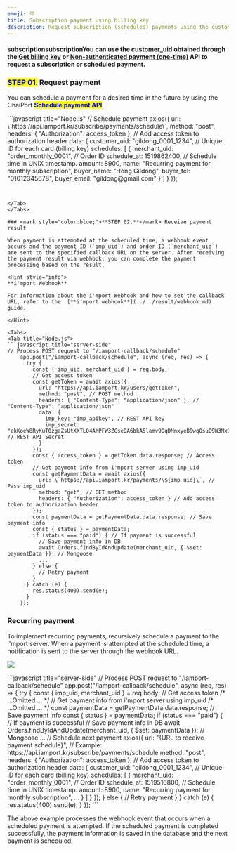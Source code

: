 ```yaml
---
emoji: 🪧
title: Subscription payment using billing key
description: Request subscription (scheduled) payments using the customer_uid.
---
```





#### subscriptionsubscriptionYou can use the customer\_uid obtained through the [Get billing key](../../api/billing-key-api/api-1.md) or [Non-authenticated payment (one-time)](../../api/api/request-non-authenticated-payment-one-time-api.md) API to request a subscription or scheduled payment.

### <mark style="color:blue;">**STEP 01.**</mark> Request payment

You can schedule a payment for a desired time in the future by using the ChaiPort <mark style="color:blue;">**Schedule payment API**</mark>.

<Tabs>
<Tab title="server-side">
```javascript title="Node.js"
// Schedule payment
  axios({
    url: \`https://api.iamport.kr/subscribe/payments/schedule\`,
    method: "post",
    headers: { "Authorization": access_token }, // Add access token to authorization header
    data: {
      customer_uid: "gildong_0001_1234", // Unique ID for each card (billing key)
      schedules: [
        {
          merchant_uid: "order_monthly_0001", // Order ID
          schedule_at: 1519862400, // Schedule time in UNIX timestamp.
          amount: 8900,
          name: "Recurring payment for monthly subscription",
          buyer_name: "Hong Gildong",
          buyer_tel: "01012345678",
          buyer_email: "gildong@gmail.com"
        }
      ]
    }
  });

```


</Tab>
</Tabs>

### <mark style="color:blue;">**STEP 02.**</mark> Receive payment result

When payment is attempted at the scheduled time, a webhook event occurs and the payment ID (`imp_uid`) and order ID (`merchant_uid`) are sent to the specified callback URL on the server. After receiving the payment result via webhook, you can complete the payment processing based on the result.

<Hint style="info">
**i'mport Webhook**

For information about the i'mport Webhook and how to set the callback URL, refer to the  [**i'mport webhook**](../../result/webhook.md) guide.

</Hint>

<Tabs>
<Tab title="Node.js">
```javascript title="server-side"
// Process POST request to "/iamport-callback/schedule"
    app.post("/iamport-callback/schedule", async (req, res) => {
      try {
        const { imp_uid, merchant_uid } = req.body;
        // Get access token
        const getToken = await axios({
          url: "https://api.iamport.kr/users/getToken",
          method: "post", // POST method
          headers: { "Content-Type": "application/json" }, // "Content-Type": "application/json"
          data: {
            imp_key: "imp_apikey", // REST API key
            imp_secret: "ekKoeW8RyKuT0zgaZsUtXXTLQ4AhPFW3ZGseDA6bkA5lamv9OqDMnxyeB9wqOsuO9W3Mx9YSJ4dTqJ3f" // REST API Secret
          }
        });
        const { access_token } = getToken.data.response; // Access token
        // Get payment info from i'mport server using imp_uid
        const getPaymentData = await axios({
          url: \`https://api.iamport.kr/payments/\${imp_uid}\`, // Pass imp_uid
          method: "get", // GET method
          headers: { "Authorization": access_token } // Add access token to authorization header
        });
        const paymentData = getPaymentData.data.response; // Save payment info
        const { status } = paymentData;
        if (status === "paid") { // If payment is successful
          // Save payment info in DB
          await Orders.findByIdAndUpdate(merchant_uid, { $set: paymentData }); // Mongoose
          ...
        } else {
          // Retry payment
        }
      } catch (e) {
        res.status(400).send(e);
      }
    });
```


</Tab>
</Tabs>

### Recurring payment

To implement recurring payments, recursively schedule a payment to the i'mport server. When a payment is attempted at the scheduled time, a notification is sent to the server through the webhook URL.

![](</gitbook-assets/en/recurring.png>)

<Tabs>
<Tab title="Node.js">
```javascript title="server-side"
    // Process POST request to "/iamport-callback/schedule"
    app.post("/iamport-callback/schedule", async (req, res) => {
      try {
        const { imp_uid, merchant_uid } = req.body;
        // Get access token
        /* ...Omitted ... */
        // Get payment info from i'mport server using imp_uid
        /* ...Omitted ... */
        const paymentData = getPaymentData.data.response; // Save payment info
        const { status } = paymentData;
        if (status === "paid") { // If payment is successful
          // Save payment info in DB
          await Orders.findByIdAndUpdate(merchant_uid, { $set: paymentData }); // Mongoose
          ...
          // Schedule next payment
          axios({
            url: "{URL to receive payment schedule}", // Example: https://api.iamport.kr/subscribe/payments/schedule
            method: "post",
            headers: { "Authorization": access_token }, // Add access token to authorization header
            data: {
              customer_uid: "gildong_0001_1234", // Unique ID for each card (billing key)
              schedules: [
                {
                  merchant_uid: "order_monthly_0001", // Order ID
                  schedule_at: 1519516800, // Schedule time in UNIX timestamp.
                  amount: 8900,
                  name: "Recurring payment for monthly subscription",
                  ...
                }
              ]
            }
          });
        } else {
          // Retry payment
        }
      } catch (e) {
        res.status(400).send(e);
      }
    });
```


The above example processes the webhook event that occurs when a scheduled payment is attempted. If the scheduled payment is completed successfully, the payment information is saved in the database and the next payment is scheduled.

</Tab>
</Tabs>
